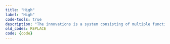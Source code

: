```yaml
---
title: "High"
label: "High"
code-tools: true
description: "The innovations is a system consisting of multiple functional parts. Examples are communications networks, ships and factories"
old_codes: REPLACE
code: {code}
---
```


